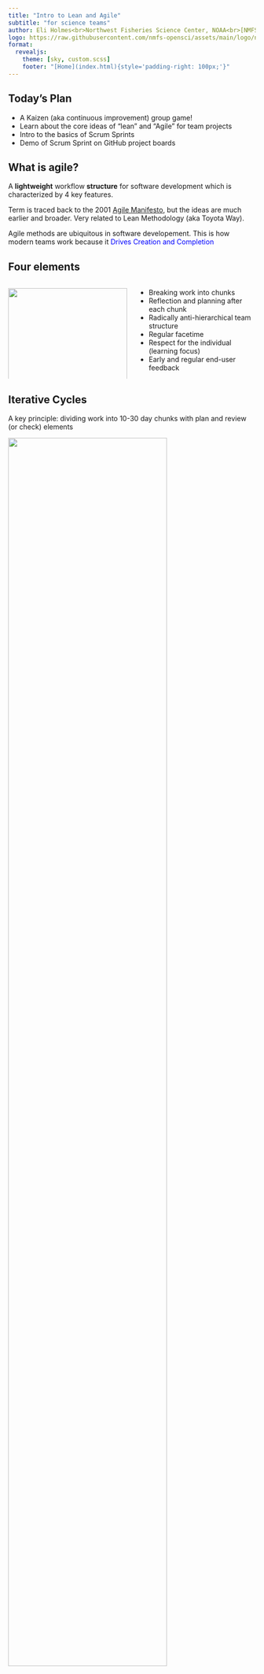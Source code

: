 ```yaml
---
title: "Intro to Lean and Agile"
subtitle: "for science teams"
author: Eli Holmes<br>Northwest Fisheries Science Center, NOAA<br>[NMFS Open Science](https://nmfs-opensci.github.io/)<br><br>Fish 549 March 3, 2023
logo: https://raw.githubusercontent.com/nmfs-opensci/assets/main/logo/nmfs-opensci-logo3.png
format:
  revealjs: 
    theme: [sky, custom.scss]
    footer: "[Home](index.html){style='padding-right: 100px;'}"
---
```


## Today's Plan {style="\"position:absolute;" top="20;" left="0"}

-   A Kaizen (aka continuous improvement) group game!
-   Learn about the core ideas of "lean" and "Agile" for team projects
-   Intro to the basics of Scrum Sprints
-   Demo of Scrum Sprint on GitHub project boards

## What is agile?

A **lightweight** workflow **structure** for software development which is characterized by 4 key features.

Term is traced back to the 2001 [Agile Manifesto](https://agilemanifesto.org/), but the ideas are much earlier and broader. Very related to Lean Methodology (aka Toyota Way).

::: callout-important
Agile methods are ubiquitous in software developement. This is how modern teams work because it [Drives Creation and Completion]{style="color: blue"}
:::

## Four elements {.smaller}

::: columns
::: {.column width="50%"}
![](images/agile-elements.png){fig-align="center" width="100%"}
:::

::: {.column width="50%"}
-   Breaking work into chunks
-   Reflection and planning after each chunk
-   Radically anti-hierarchical team structure
-   Regular facetime
-   Respect for the individual (learning focus)
-   Early and regular end-user feedback
:::
:::

## Iterative Cycles

A key principle: dividing work into 10-30 day chunks with plan and review (or check) elements

![](images/PDCA-Multi-Loop.png){fig-align="center" width="80%"}

## Self-organizing teams {.smaller}

<hr>

Adopt habits that organically improve team flow and efficiency.

<hr>

::: columns
::: {.column width="50%"}
### Task boards

-   visualize your workflow
-   team awareness
-   encourages cycles of work
-   helps team not waste time on unimportant things
:::
::: {.column width="50%"}
### Facetime

-   short daily check-ins, aka "stand-ups"
-   co-working, group or often paired
:::
:::

## Task boards

![](images/GitHub-task-board.png){fig-align="center" width="100%"}

## Why use a task board? {.smaller}

::: columns
::: {.column width="50%"}
![](images/Kanban_board_example.jpeg){fig-align="center" width="100%"}
:::

::: {.column width="50%"}
-   team awareness fundamentally changes the team dynamic

-   forces work to be iterative and incremental

-   helps team define a minimally complete chunk of work that can be reviewed

-   quickly reveals bottlenecks and barriers
:::
:::

## Keeping the task board up to date {.smaller}

Keeping the team task board fresh won't happen by itself. Everyone get pulled into their own rabbit hole and then team becomes silo-ed.

::: columns
::: {.column width="50%"}
**Daily Standup**

![](images/standup-cartoon.jpeg){fig-align="center" width="100%"}
:::

::: {.column style="border:4px solid black; padding: 10px; width: 40%;"}

time-boxed 15 minutes

what I did yesterday, what I plan to do today, any barriers

a designated team facilitator runs this

done around the task board

can be done asynchronously but much better if it is live

gets the team in flow
:::
:::

## Scrum

Most popular and widely used method in software development, but not restricted to software at all.

![](images/scrum-cycle.png){fig-align="center" width="80%"}

Formalizes the workflow cycles and events

## Scrum Roles and Artifacts {.smaller}

::: columns
::: {.column width="50%"}
**Roles**

-   **Product Owner**: Job is to decide what the group is doing and curate the backlog of tasks
-   **Scrum master**: Facilitator and coach the team
-   **Developers**: Do the tasks
:::

::: {.column width="50%"}
**Artifacts**

-   **Backlog**: All the planned tasks in various stages of ready
-   **Sprint Backlog**: Things to be completed in current sprint
-   **Product Increment**: What you will complete in this sprint. Needs to be something you can demo or present
:::
:::

## Sprint Cycle {.smaller}

**Product Owner** Works on the backlog and gets tasks ready for next sprint.

::: columns
::: {.column width="50%"}
**Scrum Master**

-   Day 1: **Facilitates** planning mtg
-   Day 8-28:
    -   **Runs** daily standups.
    -   **Helps** team members with barriers
    -   **Works with** product owner
-   Last day: **Facilitate** Retrospective meeting
:::

::: {.column style="width: 50%; color: blue"}
**Team**

-   Day 1: **Sprint Planning**
-   Day 8-28: **Work on tasks** with daily standups
-   2 days before end of sprint: **Sprint Review** Show work to "customer"<sup>1</sup>
-   Last day: **Retrospective** Team reflects on how their process of work did and picks one thing to do better
:::
:::

::: smaller
1 In a science context, this might be a presentation outside of the team. Formal enough that you need to do a good job.
:::

## I left out some big parts of Scrum {.smaller}

### This is a Lean/Agile/Kaizen approach

-   radically anti-hierarchical team structure
-   importance of intentionality
-   rethinking of human agency within team structures
-   radical candor and authenticity within teams

### Velocity

Scrum in software dev is used to speed up development cycles. Velocity and measuring the size of tasks is a key part of Scrum in this context.

## 

{{< video https://www.youtube.com/embed/eit4s9hRwfA width="100%" height="100%" >}}

## Videos to learn more

::: columns
::: {.column width="50%"}
### Kanban Boards

Atlassian Kanban video series

[{{< fa brands youtube >}} intro](https://www.youtube.com/watch?v=iVaFVa7HYj4)

[{{< fa brands youtube >}} designing your Kanban board](https://www.youtube.com/watch?v=Bcid33tgq8A)

[{{< fa brands youtube >}} work in progress limits](https://www.youtube.com/watch?v=zEJn6eQO6FE)

[{{< fa brands youtube >}} writing kanban cards](https://www.youtube.com/watch?v=PxXdcQrPIUI)
:::

::: {.column width="50%"}
### Scrum

These cover the basic elements

[{{< fa brands youtube >}} 5 minute intro to Scrum](https://www.youtube.com/watch?v=ZiEcq9uvi4Y&t=12s) Basic Structure of Scrum

[{{< fa brands youtube >}} 12 minute intro to Scrum](https://www.youtube.com/watch?v=XU0llRltyFM) Product development perspective

[{{< fa brands youtube >}} LabScrum](https://labscrum.org/video-resources)
:::
:::

